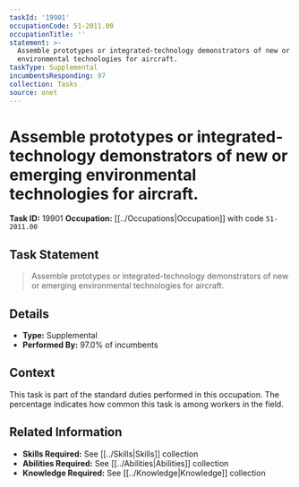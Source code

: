 ```yaml
---
taskId: '19901'
occupationCode: 51-2011.00
occupationTitle: ''
statement: >-
  Assemble prototypes or integrated-technology demonstrators of new or emerging
  environmental technologies for aircraft.
taskType: Supplemental
incumbentsResponding: 97
collection: Tasks
source: onet
---
```

# Assemble prototypes or integrated-technology demonstrators of new or emerging environmental technologies for aircraft.

**Task ID:** 19901
**Occupation:** [[../Occupations|Occupation]] with code `51-2011.00`

## Task Statement

> Assemble prototypes or integrated-technology demonstrators of new or emerging environmental technologies for aircraft.

## Details

- **Type:** Supplemental
- **Performed By:** 97.0% of incumbents

## Context

This task is part of the standard duties performed in this occupation. The percentage indicates how common this task is among workers in the field.

## Related Information

- **Skills Required:** See [[../Skills|Skills]] collection
- **Abilities Required:** See [[../Abilities|Abilities]] collection
- **Knowledge Required:** See [[../Knowledge|Knowledge]] collection

